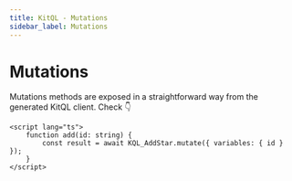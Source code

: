 ```yaml
---
title: KitQL - Mutations
sidebar_label: Mutations
---
```


# Mutations

Mutations methods are exposed in a straightforward way from the generated KitQL client. Check 👇

```svelte
<script lang="ts">
	function add(id: string) {
		const result = await KQL_AddStar.mutate({ variables: { id } });
	}
</script>
```

